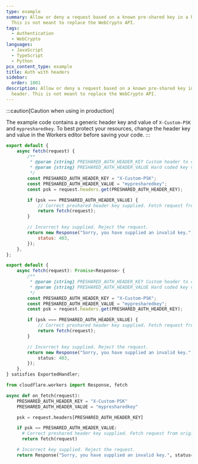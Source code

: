```yaml
---
type: example
summary: Allow or deny a request based on a known pre-shared key in a header.
  This is not meant to replace the WebCrypto API.
tags:
  - Authentication
  - WebCrypto
languages:
  - JavaScript
  - TypeScript
  - Python
pcx_content_type: example
title: Auth with headers
sidebar:
  order: 1001
description: Allow or deny a request based on a known pre-shared key in a
  header. This is not meant to replace the WebCrypto API.
---
```



:::caution[Caution when using in production]

The example code contains a generic header key and value of `X-Custom-PSK` and `mypresharedkey`. To best protect your resources, change the header key and value in the Workers editor before saving your code.
:::

<Tabs syncKey="workersExamples"> <TabItem label="JavaScript" icon="seti:javascript">

```js
export default {
	async fetch(request) {
		/**
		 * @param {string} PRESHARED_AUTH_HEADER_KEY Custom header to check for key
		 * @param {string} PRESHARED_AUTH_HEADER_VALUE Hard coded key value
		 */
		const PRESHARED_AUTH_HEADER_KEY = "X-Custom-PSK";
		const PRESHARED_AUTH_HEADER_VALUE = "mypresharedkey";
		const psk = request.headers.get(PRESHARED_AUTH_HEADER_KEY);

		if (psk === PRESHARED_AUTH_HEADER_VALUE) {
			// Correct preshared header key supplied. Fetch request from origin.
			return fetch(request);
		}

		// Incorrect key supplied. Reject the request.
		return new Response("Sorry, you have supplied an invalid key.", {
			status: 403,
		});
	},
};
```

</TabItem> <TabItem label="TypeScript" icon="seti:typescript">

```ts
export default {
	async fetch(request): Promise<Response> {
		/**
		 * @param {string} PRESHARED_AUTH_HEADER_KEY Custom header to check for key
		 * @param {string} PRESHARED_AUTH_HEADER_VALUE Hard coded key value
		 */
		const PRESHARED_AUTH_HEADER_KEY = "X-Custom-PSK";
		const PRESHARED_AUTH_HEADER_VALUE = "mypresharedkey";
		const psk = request.headers.get(PRESHARED_AUTH_HEADER_KEY);

		if (psk === PRESHARED_AUTH_HEADER_VALUE) {
			// Correct preshared header key supplied. Fetch request from origin.
			return fetch(request);
		}

		// Incorrect key supplied. Reject the request.
		return new Response("Sorry, you have supplied an invalid key.", {
			status: 403,
		});
	},
} satisfies ExportedHandler;
```

</TabItem> <TabItem label="Python" icon="seti:python">

```py
from cloudflare.workers import Response, fetch

async def on_fetch(request):
    PRESHARED_AUTH_HEADER_KEY = "X-Custom-PSK"
    PRESHARED_AUTH_HEADER_VALUE = "mypresharedkey"

    psk = request.headers[PRESHARED_AUTH_HEADER_KEY]

    if psk == PRESHARED_AUTH_HEADER_VALUE:
      # Correct preshared header key supplied. Fetch request from origin.
      return fetch(request)

    # Incorrect key supplied. Reject the request.
    return Response("Sorry, you have supplied an invalid key.", status=403)
```

</TabItem> </Tabs>
